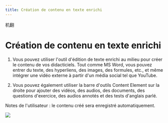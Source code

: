 ```yaml
--- 
title: Création de contenu en texte enrichi 
--- 
```



机翻
 # Création de contenu en texte enrichi 
 
 1. Vous pouvez utiliser l'outil d'édition de texte enrichi au milieu pour créer le contenu de vos didacticiels. Tout comme MS Word, vous pouvez entrer du texte, des hyperliens, des images, des formules, etc., et même intégrer une vidéo externe à partir d'un média social tel que YouTube. 
 
 2. Vous pouvez également utiliser la barre d'outils Content Element sur la droite pour ajouter des vidéos, des audios, des documents, des questions d'exercice, des audios annotés et des tests d'anglais parlé. 
 
 <Callout type="info" emoji="💡">
   Notes de l'utilisateur : le contenu créé sera enregistré automatiquement. 
</Callout>


 ![]( /img/ulearning/teacher/prepare14.png)


